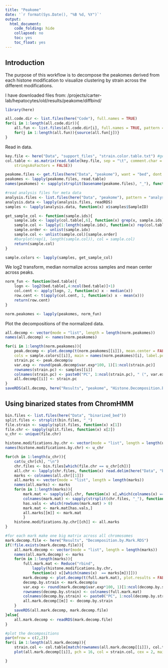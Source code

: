 ```yaml
---
title: "Peakome"
date: '`r format(Sys.Date(), "%B %d, %Y")`'
output: 
  html_document:
    code_folding: hide
    collapsed: no
    toc: yes
    toc_float: yes
---
```


## Introduction

The purpose of this workflow is to decompose the peakomes derived
from each histone modification to visualize clustering by strain
across the different modifications. 

I have downloaded files from: 
/projects/carter-lab/hepatocytes/old/results/peakome/diffbind/


```r
library(here)
```

```r
all.code.dir <- list.files(here("Code"), full.names = TRUE)
for(i in 1:length(all.code.dir)){
	all.fun <- list.files(all.code.dir[i], full.names = TRUE, pattern = ".R")
	for(j in 1:length(all.fun)){source(all.fun[j])}
}
```


Read in data.


```r
key.file <- here("Data", "support_files", "strain.color.table.txt") #generated by hand
col.table <- as.matrix(read.table(key.file, sep = "\t", comment.char = "%", 
    stringsAsFactors = FALSE))

peakome.files <- get.files(here("Data", "peakome"), want = "bed", dont.want = "Broad", full.names = TRUE)
peakomes <- lapply(peakome.files, read.table)
names(peakomes) <- sapply(strsplit(basename(peakome.files), "_"), function(x) x[1])

#read analysis files for meta data
analysis.files <- list.files(here("Data", "peakome"), pattern = "analysis", full.names = TRUE)
analysis.data <- lapply(analysis.files, readRDS)
samples <- lapply(analysis.data, function(x) x$samples$SampleID)

get_sample_col <- function(sample.ids){
    sample.idx <- lapply(col.table[,6], function(x) grep(x, sample.ids))
    sample.col <- lapply(1:length(sample.idx), function(x) rep(col.table[x,3], length(sample.idx[[x]])))
    sample.order <- unlist(sample.idx)
    sample.col <- unlist(sample.col)[sample.order]
    #barplot(rep(1, length(sample.col)), col = sample.col)
    return(sample.col)
}

sample.colors <- lapply(samples, get_sample_col)
```

We log2 transform, median normalize across samples and mean center 
across peaks.

```r
norm_fun <- function(bed.table){
    logn <- log2(bed.table[,4:ncol(bed.table)]+1)
    col.cent <- apply(logn, 2, function(x) x - median(x))
    row.cent <- t(apply(col.cent, 1, function(x) x - mean(x)))
    return(row.cent)
}

norm.peakomes <- lapply(peakomes, norm_fun)
```

Plot the decompositions of the normalized data.

```r
all.decomp <- vector(mode = "list", length = length(norm.peakomes))
names(all.decomp) <- names(norm.peakomes)

for(i in 1:length(norm.peakomes)){
    peak.decomp <- plot.decomp(t(norm.peakomes[[i]]), mean.center = FALSE, scale.col = FALSE, 
    cols = sample.colors[[i]], main = names(norm.peakomes)[i], label.points = TRUE)
    strain.pc <- peak.decomp$u
    var.exp <- round(peak.decomp$var.exp*100, 1)[1:ncol(strain.pc)]
    rownames(strain.pc) <- samples[[i]]
    colnames(strain.pc) <- paste0("PC", 1:ncol(strain.pc), " (", var.exp, "%)")
    all.decomp[[i]] <- strain.pc
}
saveRDS(all.decomp, here("Results", "peakome", "Histone.Decomposition.by.Strain.RDS"))
```

## Using binarized states from ChromHMM


```r
bin.files <- list.files(here("Data", "binarized_bed"))
split.files <- strsplit(bin.files, "_")
file.strain <- sapply(split.files, function(x) x[1])
file.chr <- sapply(split.files, function(x) x[2])
u_chr <- unique(file.chr)

histone.modifications.by.chr <- vector(mode = "list", length = length(u_chr))
names(histone.modifications.by.chr) <- u_chr

for(ch in 1:length(u_chr)){
    cat(u_chr[ch], "\n")
    chr.files <- bin.files[which(file.chr == u_chr[ch])]
    all.chr <- lapply(chr.files, function(x) read.delim(here("Data", "binarized_bed", x), skip = 1))
    marks <- colnames(all.chr[[1]])
    all.marks <- vector(mode = "list", length = length(marks))
    names(all.marks) <- marks
    for(m in 1:length(marks)){ 
        mark.mat <- sapply(all.chr, function(x) x[,which(colnames(x) == marks[m])])
        colnames(mark.mat) <- sapply(strsplit(chr.files, "_"), function(x) x[1])
        has.vals <- which(rowSums(mark.mat) > 0)
        mark.mat <- mark.mat[has.vals,]
        all.marks[[m]] <- mark.mat
        }
    histone.modifications.by.chr[[ch]] <- all.marks
}

#for each mark make one big matrix across all chromosomes
mark.decomp.file <- here("Results", "Decomposition.by.Mark.RDS")
if(!file.exists(mark.decomp.file)){
    all.mark.decomp <- vector(mode = "list", length = length(marks))
    names(all.mark.decomp) <- marks
    for(m in 1:length(marks)){
        full.mark.mat <- Reduce("rbind", 
            lapply(histone.modifications.by.chr, 
            function(x) x[[which(names(x)  == marks[m])]]))
        mark.decomp <- plot.decomp(t(full.mark.mat), plot.results = FALSE)
        decomp.by.strain <- mark.decomp$u
        var.exp <- round(mark.decomp$var.exp*100, 1)[1:ncol(decomp.by.strain)]
        rownames(decomp.by.strain) <- colnames(full.mark.mat)
        colnames(decomp.by.strain) <- paste0("PC", 1:ncol(decomp.by.strain), " (", var.exp, "%)")
        all.mark.decomp[[m]] <- decomp.by.strain
    }
    saveRDS(all.mark.decomp, mark.decomp.file)
}else{
    all.mark.decomp <- readRDS(mark.decomp.file)
}

#plot the decompositions
par(mfrow = c(2,2))
for(i in 1:length(all.mark.decomp)){
    strain.col <- col.table[match(rownames(all.mark.decomp[[i]]), col.table[,6]),3]
    plot(all.mark.decomp[[i]], pch = 16, col = strain.col, cex = 2, main = names(all.mark.decomp)[i])

}

```
